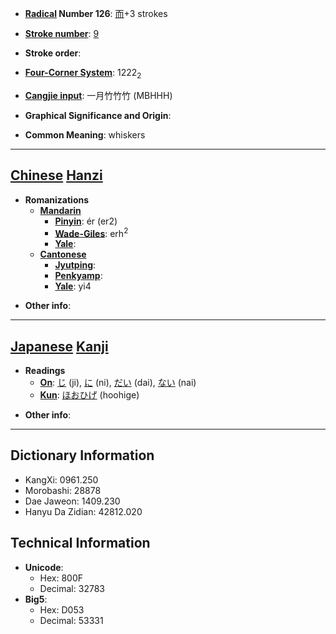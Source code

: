 * '''[[Wiktionary:Chinese radical index| Radical]] Number 126''': [[Wiktionary:Chinese radical index 而|而]]+3 strokes

* '''[[Wiktionary:Chinese total strokes index|Stroke number]]''': [[Wiktionary:Chinese total strokes index 9|9]]

* '''Stroke order''': 

* '''[[Wiktionary:Chinese four corner index|Four-Corner System]]''': 1222<sub>2</sub>

* '''[[Wiktionary:Chinese Cangjie index|Cangjie input]]''': 一月竹竹竹 (MBHHH)

* '''Graphical Significance and Origin''': 

* '''Common Meaning''': whiskers

----

== [[Chinese]] [[Hanzi]] ==

* '''Romanizations'''
** '''[[Mandarin]]'''
*** '''[[Pinyin]]''': ér (er2)
*** '''[[Wade-Giles]]''': erh<sup>2</sup>
*** '''[[Yale]]''': 
** '''[[Cantonese]]'''
*** '''[[Jyutping]]''':
*** '''[[Penkyamp]]''': 
*** '''[[Yale]]''': yi4

* '''Other info''': 

----

== [[Japanese]] [[Kanji]] ==

* '''Readings'''
** '''[[On]]''': [[じ]] (ji), [[に]] (ni), [[だい]] (dai), [[ない]] (nai)
** '''[[Kun]]''': [[ほおひげ]] (hoohige)

* '''Other info''':  

----

== Dictionary Information ==

* KangXi: 0961.250
* Morobashi: 28878
* Dae Jaweon: 1409.230
* Hanyu Da Zidian: 42812.020

== Technical Information ==

* '''Unicode''':
** Hex: 800F
** Decimal: 32783
* '''Big5''':
** Hex: D053
** Decimal: 53331
